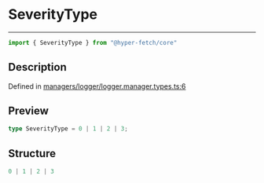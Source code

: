 

# SeverityType

<div class="api-docs__separator" data-reactroot="">

---

</div><div class="api-docs__import" data-reactroot="">

```ts
import { SeverityType } from "@hyper-fetch/core"
```

</div><div class="api-docs__section">

## Description

</div><div class="api-docs__description"><span class="api-docs__do-not-parse">



</span></div><p class="api-docs__definition">

Defined in [managers/logger/logger.manager.types.ts:6](https://github.com/BetterTyped/hyper-fetch/blob/3f01c37e/packages/core/src/managers/logger/logger.manager.types.ts#L6)

</p><div class="api-docs__section">

## Preview

</div><div class="api-docs__preview type single">

```ts
type SeverityType = 0 | 1 | 2 | 3;
```

</div><div class="api-docs__section">

## Structure

</div><div class="api-docs__returns">

```ts
0 | 1 | 2 | 3
```

</div>